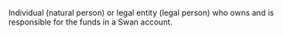 Individual (natural person) or legal entity (legal person) who owns and is responsible for the funds in a Swan account.
